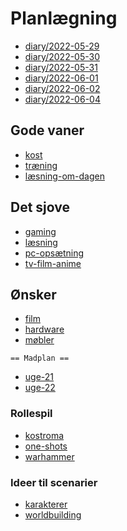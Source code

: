 = Planlægning =

* [[diary/2022-05-29]]
* [[diary/2022-05-30]]
* [[diary/2022-05-31]]
* [[diary/2022-06-01]]
* [[diary/2022-06-02]]
* [[diary/2022-06-04]] 

== Gode vaner ==

* [[kost]]
* [[træning]]
* [[læsning-om-dagen]] 

== Det sjove ==

* [[gaming]]
* [[læsning]]
* [[pc-opsætning]]
* [[tv-film-anime]]

== Ønsker ==

* [[film]]
* [[hardware]]
* [[møbler]]

 == Madplan ==

* [[uge-21]]
* [[uge-22]]

=== Rollespil ===

* [[kostroma]]
* [[one-shots]]
* [[warhammer]]

=== Ideer til scenarier === 

* [[karakterer]]
* [[worldbuilding]]







